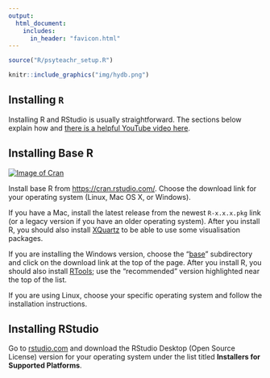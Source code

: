 ```yaml
---
output:
  html_document:
    includes:
      in_header: "favicon.html"
---
```


```r
source("R/psyteachr_setup.R")
```

```r
knitr::include_graphics("img/hydb.png")
```


## Installing `R` {#installing-r}

Installing R and RStudio is usually straightforward. The sections below explain how and [there is a helpful YouTube video here](https://www.youtube.com/watch?v=lVKMsaWju8w).

## Installing Base R

[![Image of Cran](img/R_details.png)](https://cran.r-project.org/)

Install base R from <https://cran.rstudio.com/>. Choose the download link for your operating system (Linux, Mac OS X, or Windows).

If you have a Mac, install the latest release from the newest `R-x.x.x.pkg` link (or a legacy version if you have an older operating system). After you install R, you should also install [XQuartz](http://xquartz.macosforge.org/) to be able to use some visualisation packages.

If you are installing the Windows version, choose the "[base](https://cran.rstudio.com/bin/windows/base/)" subdirectory and click on the download link at the top of the page. After you install R, you should also install [RTools](https://cran.rstudio.com/bin/windows/Rtools/); use the "recommended" version highlighted near the top of the list.

If you are using Linux, choose your specific operating system and follow the installation instructions.

## Installing RStudio

Go to [rstudio.com](https://www.rstudio.com/products/rstudio/download/#download) and download the RStudio Desktop (Open Source License) version for your operating system under the list titled **Installers for Supported Platforms**.
